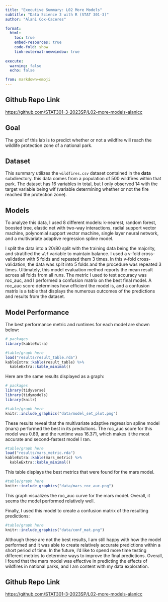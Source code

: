 ```yaml
---
title: "Executive Summary: L02 More Models"
subtitle: "Data Science 3 with R (STAT 301-3)"
author: "Alani Cox-Caceres"

format:
  html:
    toc: true
    embed-resources: true
    code-fold: show
    link-external-newwindow: true
    
execute:
  warning: false
  echo: false

from: markdown+emoji  
---
```


## Github Repo Link

[https://github.com/STAT301-3-2023SP/L02-more-models-alanicc](https://github.com/STAT301-3-2023SP/L02-more-models-alanicc)


## Goal

The goal of this lab is to predict whether or not a wildfire will reach the wildlife protection zone of a national park. 

## Dataset

This summary utilizes the `wildfires.csv` dataset contained in the **data** subdirectory. this data comes from a population of 500 wildfires within that park. The dataset has 16 variables in total, but I only observed 14 with the target variable being wlf (variable determining whether or not the fire reached the protection zone). 

## Models

To analyze this data, I used 8 different models: k-nearest, random forest, boosted tree, elastic net with two-way interactions, radial support vector machine, polynomial support vector machine, single layer neural network, and a multivariate adaptive regression spline model. 

I split the data into a 20/80 split with the training data being the majority, and stratified the `wlf` variable to maintain balance. I used a v-fold cross-validation with 5 folds and repeated them 3 times. In this v-fold cross-validation, the data was split into 5 folds and the procedure was repeated 3 times. Ultimately, this model evaluation method reports the mean result across all folds from all runs. The metric I used to test accuracy was roc_auc, and I performed a confusion matrix on the best final model. A roc_auc score determines how efficient the model is, and a confusion matrix is a table that displays the numerous outcomes of the predictions and results from the dataset. 

## Model Performance

The best performance metric and runtimes for each model are shown below:

```r
# packages
library(kableExtra)

#table/graph here
load("results/result_table.rda")
kableExtra::kable(result_table) %>% 
  kableExtra::kable_minimal()

```

Here are the same results displayed as a graph:

```r
# packages
library(tidyverse)
library(tidymodels)
library(knitr)

#table/graph here
knitr::include_graphics("data/model_set_plot.png")

```

These results reveal that the multivariate adaptive regression spline model (mars) performed the best in its predictions. The roc_auc score for this model was 0.89, and the runtime was 16.371, which makes it the most accurate and second-fastest model I ran. 

```r
#table/graph here
load("results/mars_metric.rda")
kableExtra::kable(mars_metric) %>% 
  kableExtra::kable_minimal()
```

This table displays the best metrics that were found for the mars model. 

```r
#table/graph here
knitr::include_graphics("data/mars_roc_auc.png")
```

This graph visualizes the roc_auc curve for the mars model. Overall, it seems the model performed relatively well. 


Finally, I used this model to create a confusion matrix of the resulting predictions:

```r
#table/graph here
knitr::include_graphics("data/conf_mat.png")
```

Although these are not the best results, I am still happy with how the model performed and it was able to create relatively accurate predictions within a short period of time. In the future, I'd like to spend more time testing different metrics to determine ways to improve the final predictions. Overall, I found that the mars model was effective in predicting the effects of wildfires in national parks, and I am content with my data exploration.

## Github Repo Link

[https://github.com/STAT301-3-2023SP/L02-more-models-alanicc](https://github.com/STAT301-3-2023SP/L02-more-models-alanicc)
